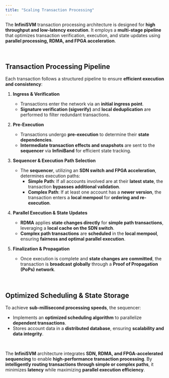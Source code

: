 ```yaml
---
title: "Scaling Transaction Processing"
---
```


The **InfiniSVM** transaction processing architecture is designed for **high throughput and low-latency execution**. It employs a **multi-stage pipeline** that optimizes transaction verification, execution, and state updates using **parallel processing, RDMA, and FPGA acceleration**.

<br />

## **Transaction Processing Pipeline**

Each transaction follows a structured pipeline to ensure **efficient execution and consistency**:

1. **Ingress & Verification**
   - Transactions enter the network via an **initial ingress point**.
   - **Signature verification (sigverify)** and **local deduplication** are performed to filter redundant transactions.

2. **Pre-Execution**
   - Transactions undergo **pre-execution** to determine their **state dependencies**.
   - **Intermediate transaction effects and snapshots** are sent to the **sequencer** via **InfiniBand** for efficient state tracking.

3. **Sequencer & Execution Path Selection**
   - The **sequencer**, utilizing an **SDN switch and FPGA acceleration**, determines execution paths:
     - **Simple Path**: If all accounts involved are at their **latest state**, the transaction **bypasses additional validation**.
     - **Complex Path**: If at least one account has a **newer version**, the transaction enters a **local mempool** for **ordering and re-execution**.

4. **Parallel Execution & State Updates**
   - **RDMA** applies **state changes directly** for **simple path transactions**, leveraging a **local cache on the SDN switch**.
   - **Complex path transactions** are **scheduled** in the **local mempool**, ensuring **fairness and optimal parallel execution**.

5. **Finalization & Propagation**
   - Once execution is complete and **state changes are committed**, the transaction is **broadcast globally** through a **Proof of Propagation (PoPs) network**.

<br />

## **Optimized Scheduling & State Storage**

To achieve **sub-millisecond processing speeds**, the sequencer:
- Implements an **optimized scheduling algorithm** to parallelize **dependent transactions**.
- Stores account data in a **distributed database**, ensuring **scalability and data integrity**.

<br />

The **InfiniSVM** architecture integrates **SDN, RDMA, and FPGA-accelerated sequencing** to enable **high-performance transaction processing**. By **intelligently routing transactions through simple or complex paths**, it minimizes **latency** while maximizing **parallel execution efficiency**.
